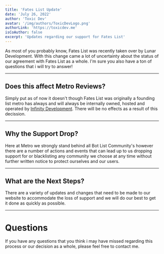 ```yaml
---
title: 'Fates List Update'
date: 'July 26, 2022'
author: 'Toxic Dev'
avatar: '/img/authors/ToxicDevLogo.png'
authorLink: 'https://toxicdev.me'
isCoAuthor: false
excerpt: 'Updates regarding our support for Fates List'
---
```


As most of you probably know, Fates List was recently taken over by Lunar Development. With this change came a lot of uncertainty about the status of our agreement with Fates List as a whole. I'm sure you also have a ton of questions that i will try to answer!

---

## Does this affect Metro Reviews?
Simply put as of now it doesn't though Fates List was originally a founding list metro has always
and will always be internally owned, hosted and operated by [Infinity Development](https://infinitydev.team/). There will be no
effects as a result of this decission.

---

## Why the Support Drop?
Here at Metro we strongly stand behind all Bot List Community's however there are a number of actions and events that can lead up to us dropping support for or blacklisting any community we choose at any time without further written notice to protect ourselves and our users.

---

## What are the Next Steps?
There are a variety of updates and changes that need to be made to our website to accommodate the loss of support and we will do our best to get it done as quickly as possible.

---

# Questions
If you have any questions that you think i may have missed regarding this process or our decision as a whole, please feel free to contact me.

